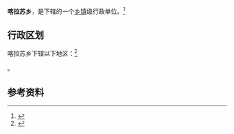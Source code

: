 {{中国乡级行政区|65/40/28/201/000}}

'''喀拉苏乡'''，是{{PRC admin/fullname|65/40/28/201/000|3}}下辖的一个[[乡镇|乡镇]]级行政单位。<ref>{{PRC admin/ref sgc|{{PRC admin/parent|65/40/28/201/000}}}}</ref>

== 行政区划 ==

喀拉苏乡下辖以下地区：<ref>{{PRC admin/ref sgc|65/40/28/201/000}}</ref>

{{PRC admin/children|65/40/28/201/000}}。

== 参考资料 ==

{{reflist}}

{{行政区划小作品}}
{{PRC admin/navcat|65/40/28/201/000}}